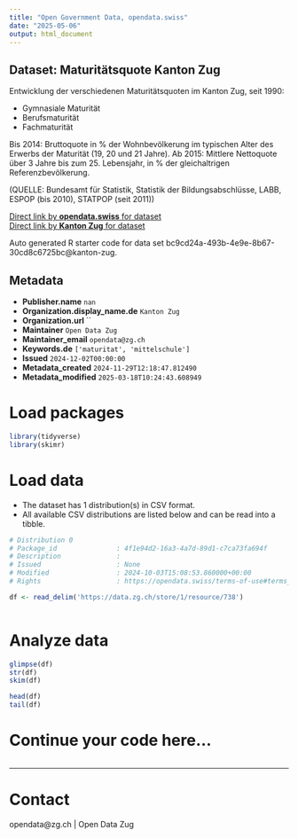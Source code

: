 ```yaml
---
title: "Open Government Data, opendata.swiss"
date: "2025-05-06"
output: html_document
---
```


## Dataset: Maturitätsquote Kanton Zug

Entwicklung der verschiedenen Maturitätsquoten im Kanton Zug, seit 1990:

- Gymnasiale Maturität
- Berufsmaturität
- Fachmaturität

Bis 2014: Bruttoquote in % der Wohnbevölkerung im typischen Alter des Erwerbs der Maturität (19, 20 und 21 Jahre).
Ab 2015: Mittlere Nettoquote über 3 Jahre bis zum 25. Lebensjahr, in % der gleichaltrigen Referenzbevölkerung.

(QUELLE: Bundesamt für Statistik, Statistik der Bildungsabschlüsse, LABB, ESPOP (bis 2010), STATPOP (seit 2011))

[Direct link by **opendata.swiss** for dataset](https://opendata.swiss/de/dataset/maturitatsquote-kanton-zug)<br>
[Direct link by **Kanton Zug** for dataset](https://www.zg.ch/behoerden/gesundheitsdirektion/statistikfachstelle/themen/bildung/mittelschulen)

Auto generated R starter code for data set bc9cd24a-493b-4e9e-8b67-30cd8c6725bc@kanton-zug.

## Metadata

- **Publisher.name** `nan`
- **Organization.display_name.de** `Kanton Zug`
- **Organization.url** ``
- **Maintainer** `Open Data Zug`
- **Maintainer_email** `opendata@zg.ch`
- **Keywords.de** `['maturitat', 'mittelschule']`
- **Issued** `2024-12-02T00:00:00`
- **Metadata_created** `2024-11-29T12:18:47.812490`
- **Metadata_modified** `2025-03-18T10:24:43.608949`


# Load packages

```r

library(tidyverse)
library(skimr)

```

# Load data

-   The dataset has 1 distribution(s) in CSV format.
-   All available CSV distributions are listed below and can be read into a tibble.

```r

# Distribution 0
# Package_id               : 4f1e94d2-16a3-4a7d-89d1-c7ca73fa694f
# Description              : 
# Issued                   : None
# Modified                 : 2024-10-03T15:08:53.860000+00:00
# Rights                   : https://opendata.swiss/terms-of-use#terms_open

df <- read_delim('https://data.zg.ch/store/1/resource/738')



```

# Analyze data

```r

glimpse(df)
str(df)
skim(df)

head(df)
tail(df)

```

# Continue your code here...

```r

```

------------------------------------------------------------------------

# Contact

opendata@zg.ch | Open Data Zug
